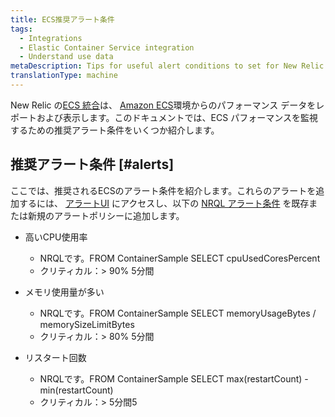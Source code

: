 ```yaml
---
title: ECS推奨アラート条件
tags:
  - Integrations
  - Elastic Container Service integration
  - Understand use data
metaDescription: Tips for useful alert conditions to set for New Relic's Amazon ECS integration.
translationType: machine
---
```


New Relic の[ECS 統合](/docs/introduction-amazon-ecs-integration)は、 [Amazon ECS](https://docs.aws.amazon.com/ecs/index.html)環境からのパフォーマンス データをレポートおよび表示します。このドキュメントでは、ECS パフォーマンスを監視するための推奨アラート条件をいくつか紹介します。

## 推奨アラート条件 [#alerts]

ここでは、推奨されるECSのアラート条件を紹介します。これらのアラートを追加するには、 [アラートUI](http://alerts.newrelic.com/) にアクセスし、以下の [NRQL アラート条件](/docs/alerts/new-relic-alerts/defining-conditions/create-alert-conditions-nrql-queries) を既存または新規のアラートポリシーに追加します。

* 高いCPU使用率

  * NRQLです。FROM ContainerSample SELECT cpuUsedCoresPercent
  * クリティカル：> 90% 5分間

* メモリ使用量が多い

  * NRQLです。FROM ContainerSample SELECT memoryUsageBytes / memorySizeLimitBytes
  * クリティカル：> 80% 5分間

* リスタート回数

  * NRQLです。FROM ContainerSample SELECT max(restartCount) - min(restartCount)
  * クリティカル：> 5分間5